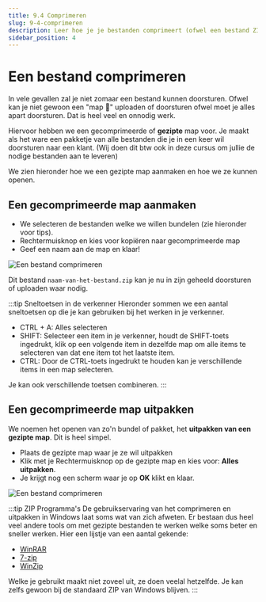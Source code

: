 ```yaml
---
title: 9.4 Comprimeren
slug: 9-4-comprimeren
description: Leer hoe je je bestanden comprimeert (ofwel een bestand ZIPPEN). 
sidebar_position: 4
---
```



# Een bestand comprimeren

In vele gevallen zal je niet zomaar een bestand kunnen doorsturen. Ofwel kan je niet gewoon een "map 📁" uploaden of doorsturen ofwel moet je alles apart doorsturen. Dat is heel veel en onnodig werk.

Hiervoor hebben we een gecomprimeerde of **gezipte** map voor. Je maakt als het ware een pakketje van alle bestanden die je in een keer wil doorsturen naar een klant. (Wij doen dit btw ook in deze cursus om jullie de nodige bestanden aan te leveren)

We zien hieronder hoe we een gezipte map aanmaken en hoe we ze kunnen openen.

## Een gecomprimeerde map aanmaken

- We selecteren de bestanden welke we willen bundelen (zie hieronder voor tips).
- Rechtermuisknop en kies voor kopiëren naar gecomprimeerde map
- Geef een naam aan de map en klaar!

![Een bestand comprimeren](img/comprimeren.jpg)

Dit bestand `naam-van-het-bestand.zip` kan je nu in zijn geheeld doorsturen of uploaden waar nodig.

:::tip Sneltoetsen in de verkenner
Hieronder sommen we een aantal sneltoetsen op die je kan gebruiken bij het werken in je verkenner.
- <Highlight>CTRL</Highlight> + <Highlight>A</Highlight>: Alles selecteren
- <Highlight>SHIFT</Highlight>: Selecteer een item in je verkenner, houdt de <Highlight>SHIFT</Highlight>-toets ingedrukt, klik op een volgende item in dezelfde map om alle items te selecteren van dat ene item tot het laatste item.
- <Highlight>CTRL</Highlight>: Door de <Highlight>CTRL</Highlight>-toets ingedrukt te houden kan je verschillende items in een map selecteren.

Je kan ook verschillende toetsen combineren.
:::

## Een gecomprimeerde map uitpakken

We noemen het openen van zo'n bundel of pakket, het **uitpakken van een gezipte map**. Dit is heel simpel.

- Plaats de gezipte map waar je ze wil uitpakken
- Klik met je Rechtermuisknop op de gezipte map en kies voor: **Alles uitpakken**.
- Je krijgt nog een scherm waar je op **OK** klikt en klaar.

![Een bestand comprimeren](img/uitpakken.jpg)

:::tip ZIP Programma's
De gebruikservaring van het comprimeren en uitpakken in Windows laat soms wat van zich afweten. Er bestaan dus heel veel andere tools om met gezipte bestanden te werken welke soms beter en sneller werken. Hier een lijstje van een aantal gekende:
- [WinRAR](https://www.winrar.be/nl/download)
- [7-zip](https://www.7-zip.org/)
- [WinZip](https://www.winzip.com/nl/)

Welke je gebruikt maakt niet zoveel uit, ze doen veelal hetzelfde. Je kan zelfs gewoon bij de standaard ZIP van Windows blijven.
:::